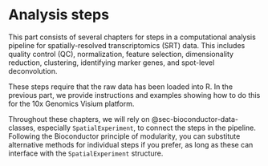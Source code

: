 # Analysis steps {#sec-analysis-steps}

This part consists of several chapters for steps in a computational analysis pipeline for spatially-resolved transcriptomics (SRT) data. This includes quality control (QC), normalization, feature selection, dimensionality reduction, clustering, identifying marker genes, and spot-level deconvolution.

These steps require that the raw data has been loaded into R. In the previous part, we provide instructions and examples showing how to do this for the 10x Genomics Visium platform.

Throughout these chapters, we will rely on @sec-bioconductor-data-classes, especially `SpatialExperiment`, to connect the steps in the pipeline. Following the Bioconductor principle of modularity, you can substitute alternative methods for individual steps if you prefer, as long as these can interface with the `SpatialExperiment` structure.
